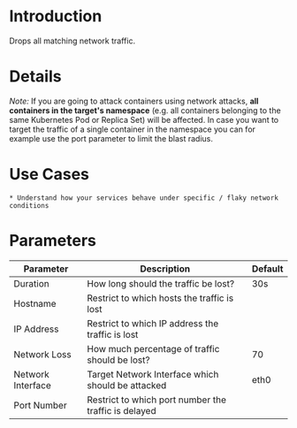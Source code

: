 # Introduction

Drops all matching network traffic.

# Details

_Note:_ If you are going to attack containers using network attacks, **all containers in the target's namespace** (e.g. all containers belonging to the same Kubernetes Pod or Replica Set) will be affected. In case you want to target the traffic of a single container in the namespace you can for example use the port parameter to limit the blast radius.


# Use Cases

    * Understand how your services behave under specific / flaky network conditions

# Parameters

| Parameter         | Description                                          | Default |
|-------------------|------------------------------------------------------|---------|
| Duration          | How long should the traffic be lost?                 | 30s     |
| Hostname          | Restrict to which hosts the traffic is lost          |         |
| IP Address        | Restrict to which IP address the traffic is lost     |         |
| Network Loss      | How much percentage of traffic should be lost?       | 70      |
| Network Interface | Target Network Interface which should be attacked    | eth0    |
| Port Number       | Restrict to which port number the traffic is delayed |         |

